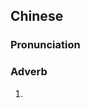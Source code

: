 {{also|岂是}}
==Chinese==
{{zh-forms|s=岂是}}

===Pronunciation===
{{zh-pron
|m=qǐshì
|c=hei2 si6
|cat=adv
}}

===Adverb===
{{zh-adv}}

# {{non-gloss definition|Forming [[rhetorical question]]s declaring that something is not the truth}}
#: {{zh-x|他 豈是 窮？|He is not poor at all! (''lit.'' How can he be poor?)}}